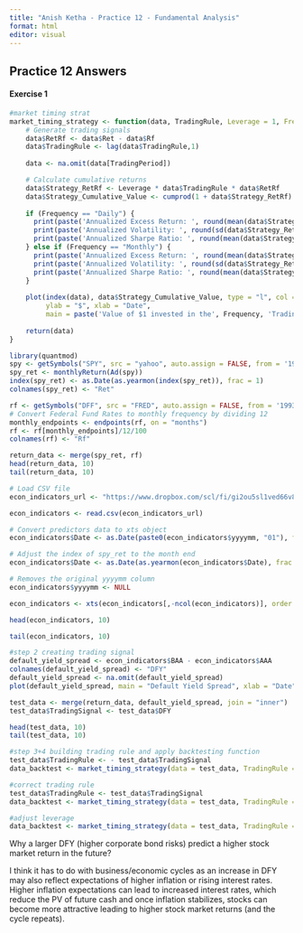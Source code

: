 ---
title: "Anish Ketha - Practice 12 - Fundamental Analysis"
format: html
editor: visual
---

## **Practice 12 Answers** 

#### **Exercise 1**

```{r}
#market timing strat
market_timing_strategy <- function(data, TradingRule, Leverage = 1, Frequency = "Monthly", TradingPeriod){
    # Generate trading signals
    data$RetRf <- data$Ret - data$Rf
    data$TradingRule <- lag(data$TradingRule,1)
    
    data <- na.omit(data[TradingPeriod])

    # Calculate cumulative returns
    data$Strategy_RetRf <- Leverage * data$TradingRule * data$RetRf 
    data$Strategy_Cumulative_Value <- cumprod(1 + data$Strategy_RetRf)  
    
    if (Frequency == "Daily") {
      print(paste('Annualized Excess Return: ', round(mean(data$Strategy_RetRf)*252*100, 2), '%'))
      print(paste('Annualized Volatility: ', round(sd(data$Strategy_RetRf)*sqrt(252)*100, 2), '%'))
      print(paste('Annualized Sharpe Ratio: ', round(mean(data$Strategy_RetRf)/sd(data$Strategy_RetRf)*sqrt(252), 2)))
    } else if (Frequency == "Monthly") {
      print(paste('Annualized Excess Return: ', round(mean(data$Strategy_RetRf)*12*100, 2), '%'))
      print(paste('Annualized Volatility: ', round(sd(data$Strategy_RetRf)*sqrt(12)*100, 2), '%'))
      print(paste('Annualized Sharpe Ratio: ', round(mean(data$Strategy_RetRf)/sd(data$Strategy_RetRf)*sqrt(12), 2)))
    }
    
    plot(index(data), data$Strategy_Cumulative_Value, type = "l", col = "blue", lwd = 2, 
         ylab = "$", xlab = "Date",
         main = paste('Value of $1 invested in the', Frequency, 'Trading Strategy with', Leverage, 'Leverage', TradingPeriod))
    
    return(data)
}

library(quantmod)
spy <- getSymbols("SPY", src = "yahoo", auto.assign = FALSE, from = '1993-01-01', to = '2024-06-30')
spy_ret <- monthlyReturn(Ad(spy))
index(spy_ret) <- as.Date(as.yearmon(index(spy_ret)), frac = 1)
colnames(spy_ret) <- "Ret"

rf <- getSymbols("DFF", src = "FRED", auto.assign = FALSE, from = '1993-01-01', to = '2024-06-30')
# Convert Federal Fund Rates to monthly frequency by dividing 12  
monthly_endpoints <- endpoints(rf, on = "months")
rf <- rf[monthly_endpoints]/12/100
colnames(rf) <- "Rf"

return_data <- merge(spy_ret, rf)
head(return_data, 10)
tail(return_data, 10)

# Load CSV file
econ_indicators_url <- "https://www.dropbox.com/scl/fi/gi2ou5sl1ved66v890p41/Monthly-Market-Return-Predictors.csv?rlkey=15g6j4iel3yxyr810d7cmx7vm&dl=1"

econ_indicators <- read.csv(econ_indicators_url)

# Convert predictors data to xts object
econ_indicators$Date <- as.Date(paste0(econ_indicators$yyyymm, "01"), format = "%Y%m%d")

# Adjust the index of spy_ret to the month end
econ_indicators$Date <- as.Date(as.yearmon(econ_indicators$Date), frac = 1)

# Removes the original yyyymm column
econ_indicators$yyyymm <- NULL

econ_indicators <- xts(econ_indicators[,-ncol(econ_indicators)], order.by = econ_indicators$Date)

head(econ_indicators, 10)

tail(econ_indicators, 10)

#step 2 creating trading signal
default_yield_spread <- econ_indicators$BAA - econ_indicators$AAA
colnames(default_yield_spread) <- "DFY"
default_yield_spread <- na.omit(default_yield_spread)
plot(default_yield_spread, main = "Default Yield Spread", xlab = "Date", ylab = "")

test_data <- merge(return_data, default_yield_spread, join = "inner")
test_data$TradingSignal <- test_data$DFY

head(test_data, 10)
tail(test_data, 10)

#step 3+4 building trading rule and apply backtesting function
test_data$TradingRule <- - test_data$TradingSignal
data_backtest <- market_timing_strategy(data = test_data, TradingRule = TradingRule, Frequency = "Monthly", TradingPeriod = "1993/2024")
```

```{r}
#correct trading rule 
test_data$TradingRule <- test_data$TradingSignal
data_backtest <- market_timing_strategy(data = test_data, TradingRule = TradingRule, Frequency = "Monthly", TradingPeriod = "1993/2024")

#adjust leverage 
data_backtest <- market_timing_strategy(data = test_data, TradingRule = TradingRule, Leverage = 50, Frequency = "Monthly", TradingPeriod = "1993/2024")
```

Why a larger DFY (higher corporate bond risks) predict a higher stock market return in the future?

I think it has to do with business/economic cycles as an increase in DFY may also reflect expectations of higher inflation or rising interest rates. Higher inflation expectations can lead to increased interest rates, which reduce the PV of future cash and once inflation stabilizes, stocks can become more attractive leading to higher stock market returns (and the cycle repeats).
